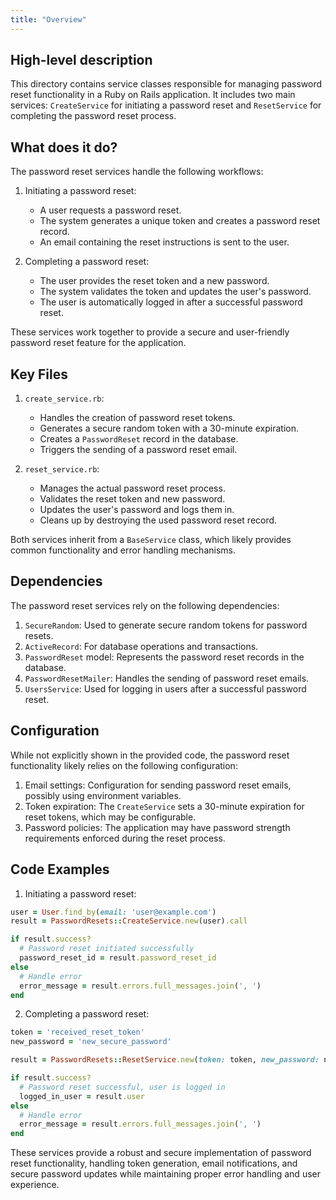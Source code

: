 ```yaml
---
title: "Overview"
---
```


## High-level description
This directory contains service classes responsible for managing password reset functionality in a Ruby on Rails application. It includes two main services: `CreateService` for initiating a password reset and `ResetService` for completing the password reset process.

## What does it do?
The password reset services handle the following workflows:

1. Initiating a password reset:
   - A user requests a password reset.
   - The system generates a unique token and creates a password reset record.
   - An email containing the reset instructions is sent to the user.

2. Completing a password reset:
   - The user provides the reset token and a new password.
   - The system validates the token and updates the user's password.
   - The user is automatically logged in after a successful password reset.

These services work together to provide a secure and user-friendly password reset feature for the application.

## Key Files

1. `create_service.rb`:
   - Handles the creation of password reset tokens.
   - Generates a secure random token with a 30-minute expiration.
   - Creates a `PasswordReset` record in the database.
   - Triggers the sending of a password reset email.

2. `reset_service.rb`:
   - Manages the actual password reset process.
   - Validates the reset token and new password.
   - Updates the user's password and logs them in.
   - Cleans up by destroying the used password reset record.

Both services inherit from a `BaseService` class, which likely provides common functionality and error handling mechanisms.

## Dependencies
The password reset services rely on the following dependencies:

1. `SecureRandom`: Used to generate secure random tokens for password resets.
2. `ActiveRecord`: For database operations and transactions.
3. `PasswordReset` model: Represents the password reset records in the database.
4. `PasswordResetMailer`: Handles the sending of password reset emails.
5. `UsersService`: Used for logging in users after a successful password reset.

## Configuration
While not explicitly shown in the provided code, the password reset functionality likely relies on the following configuration:

1. Email settings: Configuration for sending password reset emails, possibly using environment variables.
2. Token expiration: The `CreateService` sets a 30-minute expiration for reset tokens, which may be configurable.
3. Password policies: The application may have password strength requirements enforced during the reset process.

## Code Examples

1. Initiating a password reset:

```ruby
user = User.find_by(email: 'user@example.com')
result = PasswordResets::CreateService.new(user).call

if result.success?
  # Password reset initiated successfully
  password_reset_id = result.password_reset_id
else
  # Handle error
  error_message = result.errors.full_messages.join(', ')
end
```

2. Completing a password reset:

```ruby
token = 'received_reset_token'
new_password = 'new_secure_password'

result = PasswordResets::ResetService.new(token: token, new_password: new_password).call

if result.success?
  # Password reset successful, user is logged in
  logged_in_user = result.user
else
  # Handle error
  error_message = result.errors.full_messages.join(', ')
end
```

These services provide a robust and secure implementation of password reset functionality, handling token generation, email notifications, and secure password updates while maintaining proper error handling and user experience.